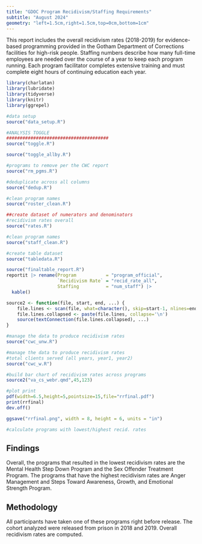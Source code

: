 ```yaml
---
title: "GDOC Program Recidivism/Staffing Requirements"
subtitle: "August 2024"
geometry: "left=1.5cm,right=1.5cm,top=0cm,bottom=1cm"
---
```

\setlength{\headsep}{-0.25cm}
\pagenumbering{gobble}
\vspace{-2.6truecm}

This report includes the overall recidivism rates (2018-2019) for evidence-based programming provided in the Gotham Department of Corrections facilities for high-risk people. Staffing numbers describe how many full-time employees are needed over the course of a year to keep each program running. Each program facilitator completes extensive training and must complete eight hours of continuing education each year. 

\small

```r
library(charlatan)
library(lubridate)
library(tidyverse)
library(knitr)
library(ggrepel)

#data setup
source("data_setup.R")

#ANALYSIS TOGGLE
######################################
source("toggle.R")

source("toggle_allby.R")

#programs to remove per the CWC report
source("rm_pgms.R")

#deduplicate across all columns
source("dedup.R")

#clean program names
source("roster_clean.R")

##create dataset of numerators and denominators
#recidivism rates overall
source("rates.R")

#clean program names
source("staff_clean.R")

#create table dataset
source("tabledata.R")

source("finaltable_report.R")
reportit |> rename(Program           = "program_official",
                   `Recidivism Rate` = "recid_rate_all",
                   Staffing          = "num_staff") |> 
  kable()
```

\vspace{-0.5truecm}

```r
source2 <- function(file, start, end, ...) {
    file.lines <- scan(file, what=character(), skip=start-1, nlines=end-start+1, sep='\n')
    file.lines.collapsed <- paste(file.lines, collapse='\n')
    source(textConnection(file.lines.collapsed), ...)
}

#manage the data to produce recidivism rates
source("cwc_unw.R")

#manage the data to produce recidivism rates
#total clients served (all years, year1, year2)
source("cwc_w.R")

#build bar chart of recidivism rates across programs
source2("va_cs_webr.qmd",45,123)

#plot print
pdf(width=6.5,height=5,pointsize=15,file="rrfinal.pdf")
print(rrfinal)
dev.off()  

ggsave("rrfinal.png", width = 8, height = 6, units = "in")
```

\begin{figure}
\includegraphics{rrfinal.pdf}
\end{figure}

```r
#calculate programs with lowest/highest recid. rates


```

\normalsize

\vspace{-1truecm}

## Findings
\vspace{-0.4cm}
Overall, the programs that resulted in the lowest recidivism rates are the Mental Health Step Down Program and the Sex Offender Treatment Program. The programs that have the highest recidivism rates are Anger Management and Steps Toward Awareness, Growth, and Emotional Strength Program. 

\vspace{-0.3cm}

## Methodology
\vspace{-0.4cm}
All participants have taken one of these programs right before release. The cohort analyzed were released from prison in 2018 and 2019. Overall recidivism rates are computed. 